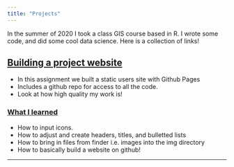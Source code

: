```yaml
---
title: "Projects"
---
```


In the summer of 2020 I took a class GIS course based in R. I wrote some code, and did some cool data science. Here is a collection of links! 

## [Building a project website]()

- In this assignment we built a static users site with Github Pages 
- Includes a github repo for access to all the code.
- Look at how high quality my work is!

### [What I learned]()
- How to input icons.
- How to adjust and create headers, titles, and bulletted lists
- How to bring in files from finder i.e. images into the img directory
- How to basically build a website on github!

---

